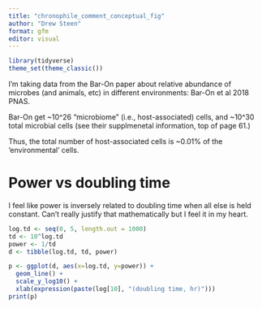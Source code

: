 ```yaml
---
title: "chronophile_comment_conceptual_fig"
author: "Drew Steen"
format: gfm
editor: visual
---
```


```r
library(tidyverse)
theme_set(theme_classic())
```

I'm taking data from the Bar-On paper about relative abundance of microbes (and animals, etc) in different environments: Bar-On et al 2018 PNAS.

Bar-On get \~10\^26 "microbiome" (i.e., host-associated) cells, and \~10\^30 total microbial cells (see their supplmenetal information, top of page 61.)

Thus, the total number of host-associated cells is \~0.01% of the 'environmental' cells.

# Power vs doubling time

I feel like power is inversely related to doubling time when all else is held constant. Can't really justify that mathematically but I feel it in my heart.

```r
log.td <- seq(0, 5, length.out = 1000)
td <- 10^log.td
power <- 1/td
d <- tibble(log.td, td, power)

p <- ggplot(d, aes(x=log.td, y=power)) + 
  geom_line() +
  scale_y_log10() +
  xlab(expression(paste(log[10], "(doubling time, hr)")))
print(p)
```
